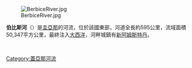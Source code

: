 [[Image:BerbiceRiver.jpg|thumb]]

'''伯比斯河'''（{{lang-en|Berbice River}}）是[[圭亞那|圭亞那]]的河流，位於該國東部，河道全長約595公里，流域面積50,347平方公里，最終注入[[大西洋|大西洋]]，河畔城鎮有[[新阿姆斯特丹_(圭亞那)|新阿姆斯特丹]]。

{{coord|6|17|N|57|32|W|display=title|region:GY_type:river_source:GNS-enwiki}}

<br>
{{Guyana-geo-stub}}
[[Category:蓋亞那河流|Category:蓋亞那河流]]